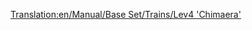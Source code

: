 [[Translation:en/Manual/Base Set/Trains/Lev4 'Chimaera']]
{{nl/Manual/Base Set/Trains/Treinen|Naam=Lev4 'Chimaera'
|Afbeelding=[[File:en/Manual/Base Set/Trains/Lev4chimaerarhead.png]]
|Kosten=£111,328 ($222,656)
|Snelheid=643 km/h (402 mph)
|Gewicht=300 t
|Kracht=20,000 pk (14.914 kW)
|Onderhoudskosten=£3,584 ($7,168)
|Ontworpen=2038
|Levensduur=20
|Capaciteit=n.v.t.
|Omschrijving=De snelst beschikbare locomotief van het spel, dit is een tweedelige trein.

Met deze trein kan je jezelf letterlijk bezeren aan het eind van het spel. Deze trein beschikt over een huiveringwekkende snelheidsboost van maar liefst 33% tegenover de Lev3, waardoor het overwegen van inhaalsecties of het volledig vervangen van alle treinen in het netwerk zeker nodig word. Let wel op de treinlengte als je deze trein vervangt (zie [[nl/Manual/Voertuig vervangen#wagon-verwijderen|de tutorial vervang treinen]]).
|Real-life=Er is op heden geen gelijkaardige trein gevonden voor dit model. Misschien is de maglev binnen enkele jaren een echte technologie en kan je de vierde generatie maglevtreinen hier terugvinden. Desondanks lijkt deze trein op de [http://www.transrapid.de Transrapid] 9(?) treinen, en ook op de [http://starwars.wikia.com/wiki/StarSpeeder_3000 Starspeeder 3000] als attractie Star Tours in Disneyland.

Als enige tweedelige maglev locomotief in het spel, is de "Chimaera" een goede naam voor deze locomotief!
}}